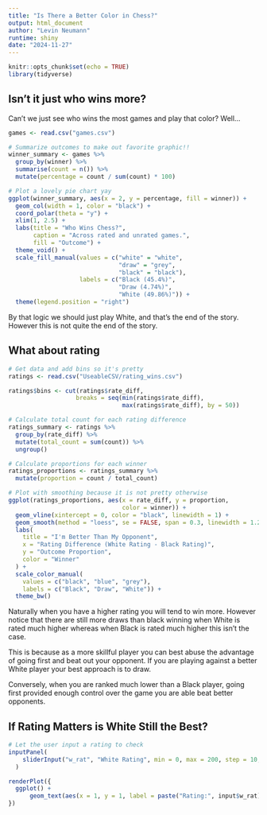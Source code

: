```yaml
---
title: "Is There a Better Color in Chess?"
output: html_document
author: "Levin Neumann"
runtime: shiny
date: "2024-11-27"
---
```


```r
knitr::opts_chunk$set(echo = TRUE)
library(tidyverse)
```



## Isn't it just who wins more?

Can't we just see who wins the most games and play that color? Well...

```r
games <- read.csv("games.csv")

# Summarize outcomes to make out favorite graphic!!
winner_summary <- games %>%
  group_by(winner) %>%
  summarise(count = n()) %>%
  mutate(percentage = count / sum(count) * 100)

# Plot a lovely pie chart yay
ggplot(winner_summary, aes(x = 2, y = percentage, fill = winner)) +
  geom_col(width = 1, color = "black") +
  coord_polar(theta = "y") +
  xlim(1, 2.5) +
  labs(title = "Who Wins Chess?",
       caption = "Across rated and unrated games.",
       fill = "Outcome") +
  theme_void() +
  scale_fill_manual(values = c("white" = "white",
                               "draw" = "grey",
                               "black" = "black"),
                    labels = c("Black (45.4%)",
                               "Draw (4.74%)",
                               "White (49.86%)")) +
  theme(legend.position = "right")
```

By that logic we should just play White, and that's the end of the story. However this is not quite the end of the story.

## What about rating

```r
# Get data and add bins so it's pretty
ratings <- read.csv("UseableCSV/rating_wins.csv")

ratings$bins <- cut(ratings$rate_diff,
                   breaks = seq(min(ratings$rate_diff),
                                max(ratings$rate_diff), by = 50))

# Calculate total count for each rating difference
ratings_summary <- ratings %>%
  group_by(rate_diff) %>%
  mutate(total_count = sum(count)) %>%
  ungroup()

# Calculate proportions for each winner
ratings_proportions <- ratings_summary %>%
  mutate(proportion = count / total_count)

# Plot with smoothing because it is not pretty otherwise
ggplot(ratings_proportions, aes(x = rate_diff, y = proportion,
                                color = winner)) +
  geom_vline(xintercept = 0, color = "black", linewidth = 1) +
  geom_smooth(method = "loess", se = FALSE, span = 0.3, linewidth = 1.2) +
  labs(
    title = "I'm Better Than My Opponent",
    x = "Rating Difference (White Rating - Black Rating)",
    y = "Outcome Proportion",
    color = "Winner"
  ) +
  scale_color_manual(
    values = c("black", "blue", "grey"),
    labels = c("Black", "Draw", "White")) +
  theme_bw()
```

Naturally when you have a higher rating you will tend to win more. However notice that there are still more draws than black winning when White is rated much higher whereas when Black is rated much higher this isn't the case.

This is because as a more skillful player you can best abuse the advantage of going first and beat out your opponent. If you are playing against a better White player your best approach is to draw.

Conversely, when you are ranked much lower than a Black player, going first provided enough control over the game you are able beat better opponents.

## If Rating Matters is White Still the Best?

```r
# Let the user input a rating to check
inputPanel(
    sliderInput("w_rat", "White Rating", min = 0, max = 200, step = 10, value = 100)
  )

renderPlot({
  ggplot() +
      geom_text(aes(x = 1, y = 1, label = paste("Rating:", input$w_rat)), size = 6)
})
```



